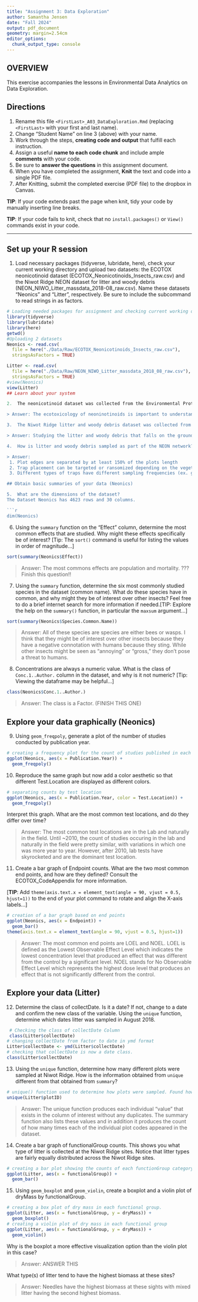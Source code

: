 ```yaml
---
title: "Assignment 3: Data Exploration"
author: Samantha Jensen
date: "Fall 2024"
output: pdf_document
geometry: margin=2.54cm
editor_options: 
  chunk_output_type: console
---
```


## OVERVIEW

This exercise accompanies the lessons in Environmental Data Analytics on Data Exploration.

## Directions

1.  Rename this file `<FirstLast>_A03_DataExploration.Rmd` (replacing `<FirstLast>` with your first and last name).
2.  Change "Student Name" on line 3 (above) with your name.
3.  Work through the steps, **creating code and output** that fulfill each instruction. 
4.  Assign a useful **name to each code chunk** and include ample **comments** with your code.
5.  Be sure to **answer the questions** in this assignment document.
6.  When you have completed the assignment, **Knit** the text and code into a single PDF file.
7.  After Knitting, submit the completed exercise (PDF file) to the dropbox in Canvas.

**TIP**: If your code extends past the page when knit, tidy your code by manually inserting line breaks.

**TIP**: If your code fails to knit, check that no `install.packages()` or `View()` commands exist in your code. 

---

## Set up your R session

1.  Load necessary packages (tidyverse, lubridate, here), check your current working directory and upload two datasets: the ECOTOX neonicotinoid dataset (ECOTOX_Neonicotinoids_Insects_raw.csv) and the Niwot Ridge NEON dataset for litter and woody debris (NEON_NIWO_Litter_massdata_2018-08_raw.csv). Name these datasets "Neonics" and "Litter", respectively. Be sure to include the subcommand to read strings in as factors.

```r
# Loading needed packages for assignment and checking current working directory with getwd()
library(tidyverse)
library(lubridate)
library(here)
getwd()
#Uploading 2 datasets 
Neonics <- read.csv(
  file = here("./Data/Raw/ECOTOX_Neonicotinoids_Insects_raw.csv"),
  stringsAsFactors = TRUE)  

Litter <- read.csv(
  file = here("./Data/Raw/NEON_NIWO_Litter_massdata_2018_08_raw.csv"),
  stringsAsFactors = TRUE)  
#view(Neonics)
view(Litter)
## Learn about your system

2.  The neonicotinoid dataset was collected from the Environmental Protection Agency's ECOTOX Knowledgebase, a database for ecotoxicology research. Neonicotinoids are a class of insecticides used widely in agriculture. The dataset that has been pulled includes all studies published on insects. Why might we be interested in the ecotoxicology of neonicotinoids on insects? Feel free to do a brief internet search if you feel you need more background information.

> Answer: The ecotoxicology of neoninotinoids is important to understand their impact on different species of insects in order to know if they would be useful to implement to combat certain species. Additionally, it is important to understand thier toxicology in order to mitigate the risk of eliminating important and non harmful insect species. 

3.  The Niwot Ridge litter and woody debris dataset was collected from the National Ecological Observatory Network, which collectively includes 81 aquatic and terrestrial sites across 20 ecoclimatic domains. 32 of these sites sample forest litter and woody debris, and we will focus on the Niwot Ridge long-term ecological research (LTER) station in Colorado. Why might we be interested in studying litter and woody debris that falls to the ground in forests? Feel free to do a brief internet search if you feel you need more background information.

> Answer: Studying the litter and woody debris that falls on the ground in the forests helps us study the link between the tree canopy and the ground soil. The debris falling on the ground is a crucial to the pathway of returning nutrients to the soil and keeping it moist. 

4.  How is litter and woody debris sampled as part of the NEON network? Read the NEON_Litterfall_UserGuide.pdf document to learn more. List three pieces of salient information about the sampling methods here:

> Answer: 
 1. Plot edges are separated by at least 150% of the plots length 
 2. Trap placement can be targeted or ransomized depending on the vegetation within the plot. 
 3. Different types of traps have different sampling frequencies (ex. ground = 1x/yr)

## Obtain basic summaries of your data (Neonics)

5.  What are the dimensions of the dataset?
The Dataset Neonics has 4623 rows and 30 columns. 

```r
dim(Neonics)

```

6.  Using the `summary` function on the "Effect" column, determine the most common effects that are studied. Why might these effects specifically be of interest? [Tip: The `sort()` command is useful for listing the values in order of magnitude...]

```r
sort(summary(Neonics$Effect))


```

> Answer: The most commons effects are population and mortality. ??? Finish this question!!


7.  Using the `summary` function, determine the six most commonly studied species in the dataset (common name). What do these species have in common, and why might they be of interest over other insects? Feel free to do a brief internet search for more information if needed.[TIP: Explore the help on the `summary()` function, in particular the `maxsum` argument...]

```r
sort(summary(Neonics$Species.Common.Name))


```

> Answer: All of these species are species are either bees or wasps. I think that they might be of interest over other insects because they have a negative connotation with humans because they sting. While other insects might be seen as "annoying" or "gross," they don't pose a threat to humans. 

8.  Concentrations are always a numeric value. What is the class of `Conc.1..Author.` column in the dataset, and why is it not numeric? [Tip: Viewing the dataframe may be helpful...]

```r
class(Neonics$Conc.1..Author.)

```

> Answer: The class is a Factor. (FINISH THIS ONE)

## Explore your data graphically (Neonics)

9.  Using `geom_freqpoly`, generate a plot of the number of studies conducted by publication year.

```r
# creating a frequency plot for the count of studies published in each year 
ggplot(Neonics, aes(x = Publication.Year)) +
  geom_freqpoly()

```

10. Reproduce the same graph but now add a color aesthetic so that different Test.Location are displayed as different colors.

```r
# separating counts by test location 
ggplot(Neonics, aes(x = Publication.Year, color = Test.Location)) +
  geom_freqpoly()

```

Interpret this graph. What are the most common test locations, and do they differ over time?

> Answer: The most common test locations are in the Lab and naturally in the field. Until ~2010, the count of studies occuring in the lab and naturally in the field were pretty similar, with variations in which one was more year to year. However, after 2010, lab tests have skyrocketed and are the dominant test location. 

11. Create a bar graph of Endpoint counts. What are the two most common end points, and how are they defined? Consult the ECOTOX_CodeAppendix for more information. 

[**TIP**: Add `theme(axis.text.x = element_text(angle = 90, vjust = 0.5, hjust=1))` to the end of your plot command to rotate and align the X-axis labels...]

```r
# creation of a bar graph based on end points 
ggplot(Neonics, aes(x = Endpoint)) + 
  geom_bar()
theme(axis.text.x = element_text(angle = 90, vjust = 0.5, hjust=1))

```

> Answer: The most common end points are LOEL and NOEL. LOEL is defined as the Lowest Observable Effect Level which indicates the lowest concentration level that produced an effect that was different from the control by a significant level. NOEL stands for No Observable Effect Level which represents the highest dose level that produces an effect that is not significantly different from the control. 

## Explore your data (Litter)

12. Determine the class of collectDate. Is it a date? If not, change to a date and confirm the new class of the variable. Using the `unique` function, determine which dates litter was sampled in August 2018.

```r
 # Checking the class of collectDate Column
 class(Litter$collectDate)
# changing collectDate from factor to date in ymd format
Litter$collectDate <- ymd(Litter$collectDate)
# checking that collectDate is now a date class. 
class(Litter$collectDate)


```

13. Using the `unique` function, determine how many different plots were sampled at Niwot Ridge. How is the information obtained from `unique` different from that obtained from `summary`?

```r
# unique() function used to determine how plots were sampled. Found how many unique plot ID codes there were.
unique(Litter$plotID)

```

> Answer: The unique function produces each individual "value" that exists in the column of interest without any duplicates. The summary function also lists these values and in addition it produces the count of how many times each of the individual plot codes appeared in the dataset. 

14. Create a bar graph of functionalGroup counts. This shows you what type of litter is collected at the Niwot Ridge sites. Notice that litter types are fairly equally distributed across the Niwot Ridge sites.

```r
# creating a bar plot showing the counts of each functionGroup category. 
ggplot(Litter, aes(x = functionalGroup)) +
  geom_bar()


```

15. Using `geom_boxplot` and `geom_violin`, create a boxplot and a violin plot of dryMass by functionalGroup.

```r
# creating a box plot of dry mass in each functional group. 
ggplot(Litter, aes(x = functionalGroup, y = dryMass)) +
  geom_boxplot()
# creating a violin plot of dry mass in each functional group
ggplot(Litter, aes(x = functionalGroup, y = dryMass)) +
  geom_violin()

```

Why is the boxplot a more effective visualization option than the violin plot in this case?

> Answer: ANSWER THIS

What type(s) of litter tend to have the highest biomass at these sites?

> Answer: Needles have the highest biomass at these sights with mixed litter having the second highest biomass. 
